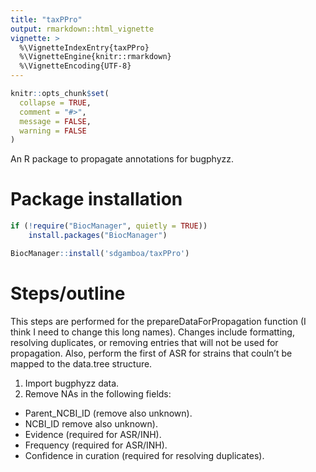 ```yaml
---
title: "taxPPro"
output: rmarkdown::html_vignette
vignette: >
  %\VignetteIndexEntry{taxPPro}
  %\VignetteEngine{knitr::rmarkdown}
  %\VignetteEncoding{UTF-8}
---
```


```r
knitr::opts_chunk$set(
  collapse = TRUE,
  comment = "#>",
  message = FALSE,
  warning = FALSE
)
```

An R package to propagate annotations for bugphyzz.

# Package installation

```r
if (!require("BiocManager", quietly = TRUE))
    install.packages("BiocManager")

BiocManager::install('sdgamboa/taxPPro')
```

# Steps/outline

This steps are performed for the prepareDataForPropagation function 
(I think I need to change this long names). Changes include formatting,
resolving duplicates, or removing entries that will not be used for propagation.
Also, perform the first of ASR for strains that couln't be mapped to the
data.tree structure.

1. Import bugphyzz data.
2. Remove NAs in the following fields:
  + Parent_NCBI_ID (remove also unknown).
  + NCBI_ID remove also unknown).
  + Evidence (required for ASR/INH).
  + Frequency (required for ASR/INH).
  + Confidence in curation (required for resolving duplicates).
